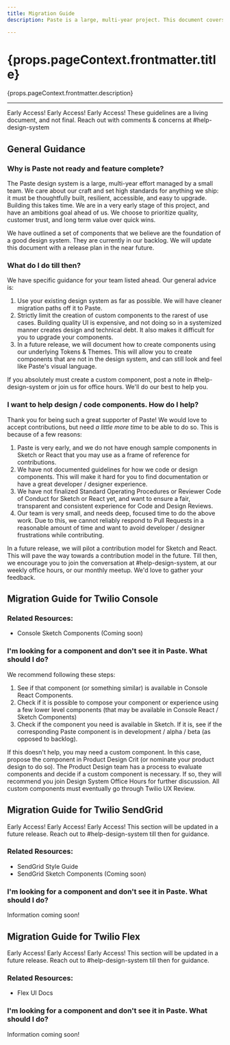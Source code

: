 ```yaml
---
title: Migration Guide
description: Paste is a large, multi-year project. This document covers how and when you can migrate to using Paste tokens, components, and design libraries.

---
```



<content>

<h1>{props.pageContext.frontmatter.title}</h1>

<p>{props.pageContext.frontmatter.description}</p>

</content>

---

<content>
<Callout variant="warning">
  <CalloutTitle as="h4">Early Access! Early Access! Early Access!</CalloutTitle>
  <CalloutText>These guidelines are a living document, and not final. Reach out with comments &amp; concerns at #help-design-system</CalloutText>
</Callout>

## General Guidance

### Why is Paste not ready and feature complete?

The Paste design system is a large, multi-year effort managed by a small team. We care about our craft and set high standards for anything we ship: it must be thoughtfully built, resilient, accessible, and easy to upgrade. Building this takes time. We are in a very early stage of this project, and have an ambitions goal ahead of us. We choose to prioritize quality, customer trust, and long term value over quick wins.

We have outlined a set of components that we believe are the foundation of a good design system. They are currently in our backlog. We will update this document with a release plan in the near future.

### What do I do till then?

We have specific guidance for your team listed ahead. Our general advice is:

1. Use your existing design system as far as possible. We will have cleaner migration paths off it to Paste.
2. Strictly limit the creation of custom components to the rarest of use cases. Building quality UI is expensive, and not doing so in a systemized manner creates design and technical   debt. It also makes it difficult for you to upgrade your components.
3. In a future release, we will document how to create components using our underlying Tokens & Themes. This will allow you to create components that are not in the design system, and can still look and feel like Paste's visual language.

If you absolutely must create a custom component, post a note in #help-design-system or join us for office hours. We'll do our best to help you.

### I want to help design / code components. How do I help?

Thank you for being such a great supporter of Paste! We would love to accept contributions,  but need *a little more time* to be able to do so. This is because of a few reasons:

1. Paste is very early, and we do not have enough sample components in Sketch or React that you may use as a frame of reference for contributions.
2. We have not documented guidelines for how we code or design components. This will make it hard for you to find documentation or have a great developer / designer experience.
3. We have not finalized Standard Operating Procedures or Reviewer Code of Conduct for Sketch or React yet, and want to ensure a fair, transparent and consistent experience for Code and Design Reviews.
4. Our team is very small, and needs deep, focused time to do the above work. Due to this, we cannot reliably respond to Pull Requests in a reasonable amount of time and want to avoid developer / designer frustrations while contributing.

In a future release, we will pilot a contribution model for Sketch and React. This will pave the way towards a contribution model in the future. Till then, we encourage you to join the conversation at #help-design-system, at our weekly office hours, or our monthly meetup. We'd love to gather your feedback.

## Migration Guide for Twilio Console

### Related Resources:

- Console Sketch Components (Coming soon)

### I'm looking for a component and don't see it in Paste. What should I do?

We recommend following these steps:

1. See if that component (or something similar) is available in Console React Components.
2. Check if it is possible to compose your component or experience using a few lower level components (that may be available in Console React / Sketch Components)
3. Check if the component you need is available in Sketch. If it is, see if the corresponding Paste component is in development / alpha / beta (as opposed to backlog).

If this doesn't help, you may need a custom component. In this case, propose the component in Product Design Crit (or nominate your product design to do so). The Product Design team has a process to evaluate components and decide if a custom component is necessary. If so, they will recommend you join Design System Office Hours for further discussion. All custom components must eventually go through Twilio UX Review.

## Migration Guide for Twilio SendGrid

<Callout variant="warning">
  <CalloutTitle as="h4">Early Access! Early Access! Early Access!</CalloutTitle>
  <CalloutText>This section will be updated in a future release. Reach out to #help-design-system till then for guidance.</CalloutText>
</Callout>

### Related Resources:

- <Anchor href="http://styleguide.sendgrid.com/">SendGrid Style Guide</Anchor>
- SendGrid Sketch Components (Coming soon)

### I'm looking for a component and don't see it in Paste. What should I do?

Information coming soon!

## Migration Guide for Twilio Flex

<Callout variant="warning">
  <CalloutTitle as="h4">Early Access! Early Access! Early Access!</CalloutTitle>
  <CalloutText>This section will be updated in a future release. Reach out to #help-design-system till then for guidance.</CalloutText>
</Callout>

### Related Resources:

- <Anchor href="https://www.twilio.com/docs/flex/flex-overview-ui-programmability">Flex UI Docs</Anchor>

### I'm looking for a component and don't see it in Paste. What should I do?

Information coming soon!

</content>
